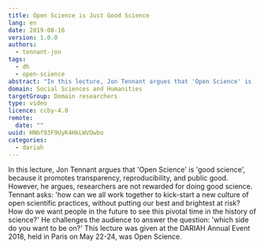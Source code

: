 ```yaml
---
title: Open Science is Just Good Science
lang: en
date: 2019-08-16
version: 1.0.0
authors:
  - tennant-jon
tags:
  - dh
  - open-science
abstract: "In this lecture, Jon Tennant argues that 'Open Science' is 'good science', because it promotes transparency, reproducibility, and public good. However, he argues, researchers are not rewarded for doing good science. Tennant asks: 'how can we all work together to kick-start a new culture of open scientific practices, without putting our best and brightest at risk? How do we want people in the future to see this pivotal time in the history of science?' He challenges the audience to answer the question: 'which side do you want to be on?'"
domain: Social Sciences and Humanities
targetGroup: Domain researchers
type: video
licence: ccby-4.0
remote:
  date: ""
uuid: HNbf93F9UyK4HkLWVOwbo
categories:
  - dariah
---
```


In this lecture, Jon Tennant argues that 'Open Science' is 'good science', because it promotes transparency, reproducibility, and public good. However, he argues, researchers are not rewarded for doing good science. Tennant asks: 'how can we all work together to kick-start a new culture of open scientific practices, without putting our best and brightest at risk? How do we want people in the future to see this pivotal time in the history of science?' He challenges the audience to answer the question: 'which side do you want to be on?' This lecture was given at the DARIAH Annual Event 2018, held in Paris on May 22-24, was Open Science.

<VideoCard
  title="Open Science is Just Good Science"
  id="UEEcwRUgQu8"
  image="images/jon-tennant.png"
/>
